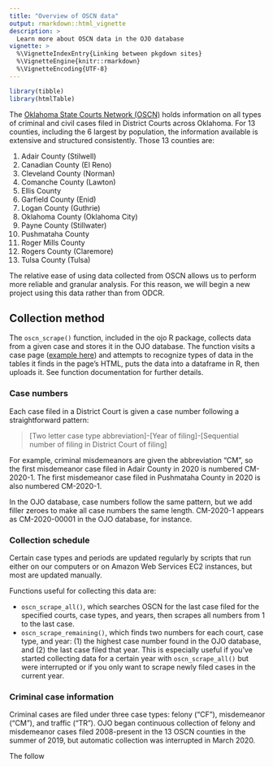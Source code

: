 ```yaml
---
title: "Overview of OSCN data"
output: rmarkdown::html_vignette
description: >
  Learn more about OSCN data in the OJO database
vignette: >
  %\VignetteIndexEntry{Linking between pkgdown sites}
  %\VignetteEngine{knitr::rmarkdown}
  %\VignetteEncoding{UTF-8}
---
```


```r
library(tibble)
library(htmlTable)
```

The [Oklahoma State Courts Network (OSCN)](http://www.oscn.net/) holds information on all types of criminal and civil cases filed in District Courts across Oklahoma. For 13 counties, including the 6 largest by population, the information available is extensive and structured consistently. Those 13 counties are:

1. Adair County (Stilwell)
2. Canadian County (El Reno)
3. Cleveland County (Norman)
4. Comanche County (Lawton)
5. Ellis County
6. Garfield County (Enid)
7. Logan County (Guthrie)
8. Oklahoma County (Oklahoma City)
9. Payne County (Stillwater)
10. Pushmataha County 
11. Roger Mills County
12. Rogers County (Claremore)
13. Tulsa County (Tulsa)

The relative ease of using data collected from OSCN allows us to perform more reliable and granular analysis. For this reason, we will begin a new project using this data rather than from ODCR. 

## Collection method

The `oscn_scrape()` function, included in the ojo R package, collects data from a given case and stores it in the OJO database. The function visits a case page ([example here](https://www.oscn.net/dockets/GetCaseInformation.aspx?db=canadian&number=TR-2016-6275&cmid=364366)) and attempts to recognize types of data in the tables it finds in the page's HTML, puts the data into a dataframe in R, then uploads it. See function documentation for further details. 

### Case numbers
Each case filed in a District Court is given a case number following a straightforward pattern:

> [Two letter case type abbreviation]-[Year of filing]-[Sequential number of filing in District Court of filing]

For example, criminal misdemeanors are given the abbreviation "CM", so the first misdemeanor case filed in Adair County in 2020 is numbered CM-2020-1. The first misdemeanor case filed in Pushmataha County in 2020 is also numbered CM-2020-1.

In the OJO database, case numbers follow the same pattern, but we add filler zeroes to make all case numbers the same length. CM-2020-1 appears as CM-2020-00001 in the OJO database, for instance.

### Collection schedule
Certain case types and periods are updated regularly by scripts that run either on our computers or on Amazon Web Services EC2 instances, but most are updated manually.

Functions useful for collecting this data are:

- `oscn_scrape_all()`, which searches OSCN for the last case filed for the specified courts, case types, and years, then scrapes all numbers from 1 to the last case.
- `oscn_scrape_remaining()`, which finds two numbers for each court, case type, and year: (1) the highest case number found in the OJO database, and (2) the last case filed that year. This is especially useful if you've started collecting data for a certain year with `oscn_scrape_all()` but were interrupted or if you only want to scrape newly filed cases in the current year. 

### Criminal case information
Criminal cases are filed under three case types: felony ("CF"), misdemeanor ("CM"), and traffic ("TR"). OJO began continuous collection of felony and misdemeanor cases filed 2008-present in the 13 OSCN counties in the summer of 2019, but automatic collection was interrupted in March 2020.

The follow


